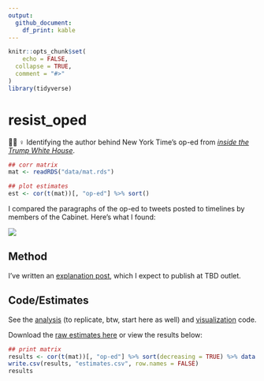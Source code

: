 ```yaml
---
output: 
  github_document: 
    df_print: kable
---
```


<!-- README.md is generated from README.Rmd. Please edit that file -->

```r
knitr::opts_chunk$set(
	echo = FALSE,
  collapse = TRUE,
  comment = "#>"
)
library(tidyverse)
```
# resist_oped

🕵🏽
♀️ Identifying the author behind New York Time's op-ed from [*inside the Trump White House*](https://www.nytimes.com/2018/09/05/opinion/trump-white-house-anonymous-resistance.html).

```r
## corr matrix
mat <- readRDS("data/mat.rds")

## plot estimates
est <- cor(t(mat))[, "op-ed"] %>% sort()
```

I compared the paragraphs of the op-ed to tweets posted to timelines by members of the Cabinet. Here's what I found:

<p style="align:center"><img src="plot.png"/></p>

## Method

I've written an [explanation post](resist-oped-text-similarity.md), which I expect to publish at TBD outlet.

## Code/Estimates

See the [analysis](R/01-features.R) (to replicate, btw, start here as well) and [visualization](R/02-plot.R) code.

Download the [raw estimates here](estimates.csv) or view the results below:

```r
## print matrix
results <- cor(t(mat))[, "op-ed"] %>% sort(decreasing = TRUE) %>% data.frame(author = names(.), r = ., stringsAsFactors = FALSE, row.names = NULL) %>% `names<-`(c("author", "r"))
write.csv(results, "estimates.csv", row.names = FALSE)
results
```

